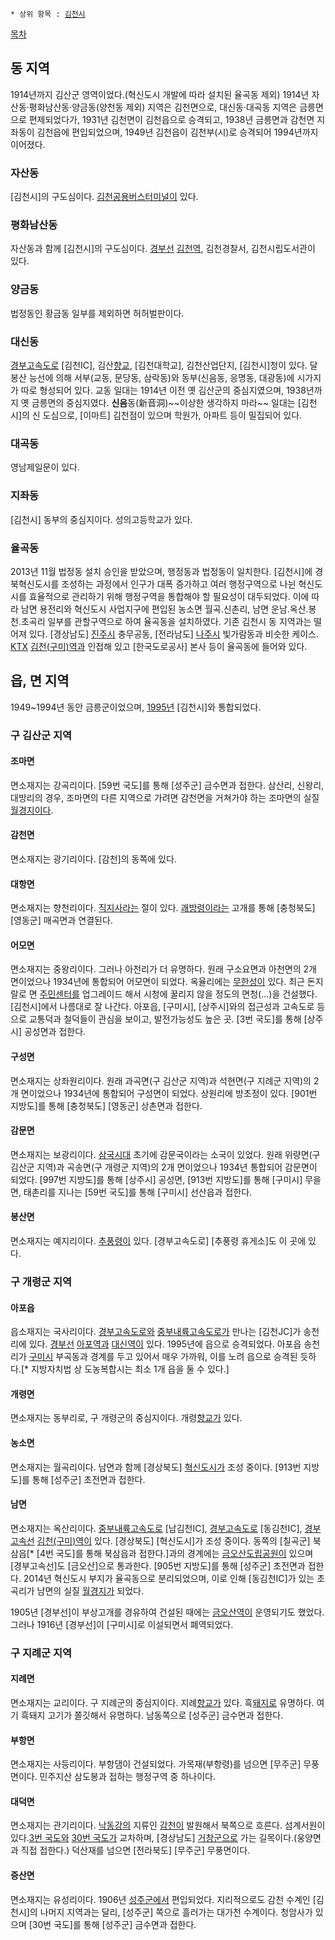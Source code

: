  * 상위 항목 : [[김천시]]

[[목차]]
== 동 지역 ==
1914년까지 김산군 영역이었다.(혁신도시 개발에 따라 설치된 율곡동 제외) 1914년 자산동·평화남산동·양금동(양천동 제외) 지역은 김천면으로, 대신동·대곡동 지역은 금릉면으로 편제되었다가, 1931년 김천면이 김천읍으로 승격되고, 1938년 금릉면과 감천면 지좌동이 김천읍에 편입되었으며, 1949년 김천읍이 김천부(시)로 승격되어 1994년까지 이어졌다.

=== 자산동 ===
[김천시]의 구도심이다. [[김천공용버스터미널]]이 있다.

=== 평화남산동 ===
자산동과 함께 [김천시]의 구도심이다. [[경부선]] [[김천역]], 김천경찰서, 김천시립도서관이 있다.

=== 양금동 ===
법정동인 황금동 일부를 제외하면 허허벌판이다.

=== 대신동 ===
[[경부고속도로]] [김천IC], 김산[[향교]], [김천대학교], 김천산업단지, [김천시]청이 있다.  달봉산 능선에 의해 서부(교동, 문당동, 삼락동)와 동부(신음동, 응명동, 대광동)에 시가지가 따로 형성되어 있다. 교동 일대는 1914년 이전 옛 김산군의 중심지였으며, 1938년까지 옛 금릉면의 중심지였다. '''신음'''동(新音洞)~~이상한 생각하지 마라~~ 일대는 [김천시]의 신 도심으로, [이마트] 김천점이 있으며 학원가, 아파트 등이 밀집되어 있다.

=== 대곡동 ===
영남제일문이 있다.

=== 지좌동 ===
[김천시] 동부의 중심지이다. 성의고등학교가 있다.

=== 율곡동 ===
2013년 11월 법정동 설치 승인을 받았으며, 행정동과 법정동이 일치한다. [김천시]에 경북혁신도시를 조성하는 과정에서 인구가 대폭 증가하고 여러 행정구역으로 나뉜 혁신도시를 효율적으로 관리하기 위해 행정구역을 통합해야 할 필요성이 대두되었다. 이에 따라 남면 용전리와 혁신도시 사업지구에 편입된 농소면 월곡․신촌리, 남면 운남․옥산․봉천․초곡리 일부를 관할구역으로 하여 율곡동을 설치하였다. 기존 김천시 동 지역과는 떨어져 있다. [경상남도] [[진주시]] 충무공동, [전라남도] [[나주시]] 빛가람동과 비슷한 케이스. [[KTX]] [[김천(구미)역]]과 인접해 있고 [한국도로공사] 본사 등이 율곡동에 들어와 있다.

== 읍, 면 지역 ==
1949~1994년 동안 금릉군이었으며, [[1995년]] [김천시]와 통합되었다.

=== 구 김산군 지역 ===
==== 조마면 ====
면소재지는 강곡리이다. [59번 국도]를 통해 [성주군] 금수면과 접한다. 삼산리, 신왕리, 대방리의 경우, 조마면의 다른 지역으로 가려면 감천면을 거쳐가야 하는 조마면의 실질[[월경지]]이다.

==== 감천면 ====
면소재지는 광기리이다. [감천]의 동쪽에 있다.

==== 대항면 ====
면소재지는 향천리이다. [[직지사]]라는 절이 있다. [[괘방령]]이라는 고개를 통해 [충청북도] [영동군] 매곡면과 연결된다.

==== 어모면 ====
면소재지는 중왕리이다. 그러나 아천리가 더 유명하다. 원래 구소요면과 아천면의 2개 면이었으나 1934년에 통합되어 어모면이 되었다. 옥율리에는 [[무한성]]이 있다. 최근 돈지랄로 면 [[주민센터]]를 업그레이드 해서 시청에 꿀리지 않을 정도의 면청(...)을 건설했다. [김천시]에서 나름대로 잘 나간다. 아포읍, [구미시], [상주시]와의 접근성과 고속도로 등으로 교통덕과 철덕들이 관심을 보이고, 발전가능성도 높은 곳. [3번 국도]를 통해 [상주시] 공성면과 접한다.

==== 구성면 ====
면소재지는 상좌원리이다. 원래 과곡면(구 김산군 지역)과 석현면(구 지례군 지역)의 2개 면이었으나 1934년에 통합되어 구성면이 되었다. 상원리에 방초정이 있다. [901번 지방도]를 통해 [충청북도] [영동군] 상촌면과 접한다.

==== 감문면 ====
면소재지는 보광리이다. [[삼국시대]] 초기에 감문국이라는 소국이 있었다. 원래 위량면(구 김산군 지역)과 곡송면(구 개령군 지역)의 2개 면이었으나 1934년 통합되어 감문면이 되었다. [997번 지방도]를 통해 [상주시] 공성면, [913번 지방도]를 통해 [구미시] 무을면, 태촌리를 지나는 [59번 국도]를 통해 [구미시] 선산읍과 접한다.

==== 봉산면 ====
면소재지는 예지리이다. [[추풍령]]이 있다. [경부고속도로] [추풍령 휴게소]도 이 곳에 있다.

=== 구 개령군 지역 ===
==== 아포읍 ====
읍소재지는 국사리이다. [[경부고속도로]]와 [[중부내륙고속도로]]가 만나는 [김천JC]가 송천리에 있다. [[경부선]] [[아포역]]과 [[대신역]]이 있다. 1995년에 읍으로 승격되었다. 아포읍 송천리가 [[구미시]] 부곡동과 경계를 두고 있어서 매우 가까워, 이를 노려 읍으로 승격된 듯하다.[* 지방자치법 상 도농복합시는 최소 1개 읍을 둘 수 있다.]

==== 개령면 ====
면소재지는 동부리로, 구 개령군의 중심지이다. 개령[[향교]]가 있다.

==== 농소면 ====
면소재지는 월곡리이다. 남면과 함께 [경상북도] [[혁신도시]]가 조성 중이다. [913번 지방도]를 통해 [성주군] 초전면과 접한다.

==== 남면 ====
면소재지는 옥산리이다. [[중부내륙고속도로]] [남김천IC], [[경부고속도로]] [동김천IC], [[경부고속선]] [[김천(구미)역]]이 있다. [경상북도] [혁신도시]가 조성 중이다. 동쪽의 [칠곡군] 북삼읍[* [4번 국도]를 통해 북삼읍과 접한다.]과의 경계에는 [[금오산]][[도립공원]]이 있으며 [경부고속선]도 [금오산]으로 통과한다. [905번 지방도]를 통해 [성주군] 초전면과 접한다. 2014년 혁신도시 부지가 율곡동으로 분리되었으며, 이로 인해 [동김천IC]가 있는 초곡리가 남면의 실질 [[월경지]]가 되었다.

1905년 [경부선]이 부상고개를 경유하여 건설된 때에는 [[금오산역]]이 운영되기도 했었다. 그러나 1916년 [경부선]이 [구미시]로 이설되면서 폐역되었다.

=== 구 지례군 지역 ===
==== 지례면 ====
면소재지는 교리이다. 구 지례군의 중심지이다. 지례[[향교]]가 있다. 흑[[돼지]]로 유명하다. 여기 흑돼지 고기가 쫄깃해서 유명하다. 남동쪽으로 [성주군] 금수면과 접한다.

==== 부항면 ====
면소재지는 사등리이다. 부항댐이 건설되었다. 가목재(부항령)를 넘으면 [무주군] 무풍면이다. 민주지산 삼도봉과 접하는 행정구역 중 하나이다.

==== 대덕면 ====
면소재지는 관기리이다. [[낙동강]]의 지류인 [[감천]]이 발원해서 북쪽으로 흐른다. 섬계서원이 있다.[[3번 국도]]와 [[30번 국도]]가 교차하며, [경상남도] [[거창군]]으로 가는 길목이다.(웅양면과 직접 접한다.) 덕산재를 넘으면 [전라북도] [무주군] 무풍면이다.

==== 증산면 ====
면소재지는 유성리이다. 1906년 [[성주군]]에서 편입되었다. 지리적으로도 감천 수계인 [김천시]의 나머지 지역과는 달리, [성주군] 쪽으로 흘러가는 대가천 수계이다. 청암사가 있으며 [30번 국도]를 통해 [성주군] 금수면과 접한다.
